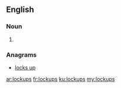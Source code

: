 ==English==

===Noun===
{{head|en}}

# {{plural of|lockup}}

===Anagrams===
* [[locks up#English|locks up]]

[[ar:lockups]]
[[fr:lockups]]
[[ku:lockups]]
[[my:lockups]]